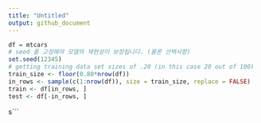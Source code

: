 ```yaml
---
title: "Untitled"
output: github_document
---
```


```r
df = mtcars
# seed 를 고정해야 모델의 재현성이 보장됩니다. (물론 선택사항)
set.seed(12345)
# getting training data set sizes of .20 (in this case 20 out of 100)
train_size <- floor(0.80*nrow(df))
in_rows <- sample(c(1:nrow(df)), size = train_size, replace = FALSE)
train <- df[in_rows, ]
test <- df[-in_rows, ]
```

s```

